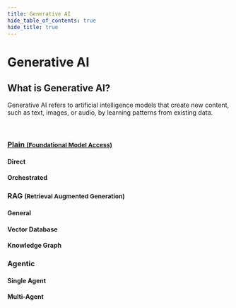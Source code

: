 ```yaml
---
title: Generative AI
hide_table_of_contents: true
hide_title: true
---
```



<PageViewTracker />

<div className="hero-header">
  <h1>Generative AI</h1>
</div>

<div className="section-with-background blue">
  <h2>What is Generative AI?</h2>
  <p>Generative AI refers to artificial intelligence models that create new content, such as text, images, or audio, by learning patterns from existing data.</p>
</div>

<br />

<div className="row">
  <div className="col col--4">
    <h3>
      <a href={useBaseUrl("/docs/technical-view/generative-ai/plain/")}>Plain <small>(Foundational Model Access)</small></a>
    </h3>
    <h4>Direct</h4>
    <ul className="button-list">
      <IconLinkButton
        href="/docs/technical-view/generative-ai/plain/access-to-generative-ai-models"
        text="Access to Generative AI Models"
      />
    </ul>
    <h4>Orchestrated</h4>
    <ul className="button-list">
      <IconLinkButton
        href="/docs/technical-view/generative-ai/plain/prompt-templating"
        text="Prompt Templating"
      />
      <IconLinkButton
        href="/docs/technical-view/generative-ai/plain/data-masking"
        text="Data Masking"
      />
      <IconLinkButton
        href="/docs/technical-view/generative-ai/plain/content-filtering"
        text="Content Filtering"
      />
    </ul>
  </div>
  <div className="col col--4">
    <h3>
      RAG <small>(Retrieval Augmented Generation)</small>
    </h3>
    <h4>General</h4>
    <ul className="button-list">
      <IconLinkButton
        href="/docs/technical-view/generative-ai/rag/vector-vs-graph"
        text="Vector RAG vs Graph RAG"
        disabled={true}
      />
    </ul>
    <h4>Vector Database</h4>
    <ul className="button-list">
      <IconLinkButton
        href="/docs/technical-view/generative-ai/rag/vector-rag-embedding"
        text="Vector-based RAG Embedding"
      />
      <IconLinkButton
        href="/docs/technical-view/generative-ai/rag/vector-rag-query-pipeline"
        text="Vector-based RAG Query Pipeline"
      />
    </ul>
    <h4>Knowledge Graph</h4>
    <ul className="button-list">
      <IconLinkButton
        href="/docs/technical-view/generative-ai/rag/graph-overall"
        text="Overall and Knowledge Graph Creation"
        disabled={true}
      />
       <IconLinkButton
        href="/docs/technical-view/generative-ai/rag/graph-query"
        text="Query Pipeline"
        disabled={true}
      />
    </ul>

  </div>
  <div className="col col--4">
    <h3>Agentic</h3>
    <h4>Single Agent</h4>
    <ul className="button-list">
       <IconLinkButton
        href="/docs/technical-view/generative-ai/agentic/single-agent"
        text="Under construction"
        disabled={true}
      />
    </ul>
    <h4>Multi-Agent</h4>
    <ul className="button-list">
       <IconLinkButton
        href="/docs/technical-view/generative-ai/agentic/multi-agent"
        text="Under construction"
        disabled={true}
      />
    </ul>
  </div>

</div>
